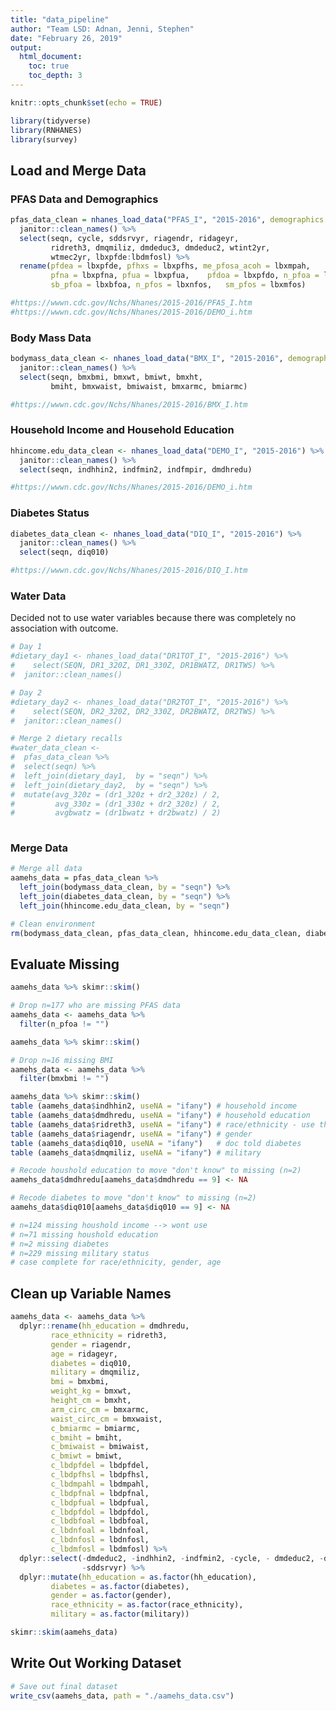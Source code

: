 ```yaml
---
title: "data_pipeline"
author: "Team LSD: Adnan, Jenni, Stephen"
date: "February 26, 2019"
output: 
  html_document:
    toc: true
    toc_depth: 3
---
```


```r

knitr::opts_chunk$set(echo = TRUE)

library(tidyverse)
library(RNHANES)
library(survey)

```


## Load and Merge Data

### PFAS Data and Demographics

```r

pfas_data_clean = nhanes_load_data("PFAS_I", "2015-2016", demographics = TRUE) %>% 
  janitor::clean_names() %>% 
  select(seqn, cycle, sddsrvyr, riagendr, ridageyr, 
         ridreth3, dmqmiliz, dmdeduc3, dmdeduc2, wtint2yr,
         wtmec2yr, lbxpfde:lbdmfosl) %>% 
  rename(pfdea = lbxpfde, pfhxs = lbxpfhs, me_pfosa_acoh = lbxmpah,	
         pfna = lbxpfna, pfua = lbxpfua,	pfdoa = lbxpfdo, n_pfoa = lbxnfoa,
         sb_pfoa = lbxbfoa, n_pfos = lbxnfos,	sm_pfos = lbxmfos)

#https://wwwn.cdc.gov/Nchs/Nhanes/2015-2016/PFAS_I.htm
#https://wwwn.cdc.gov/Nchs/Nhanes/2015-2016/DEMO_i.htm

```


### Body Mass Data

```r

bodymass_data_clean <- nhanes_load_data("BMX_I", "2015-2016", demographics = TRUE) %>% 
  janitor::clean_names() %>% 
  select(seqn, bmxbmi, bmxwt, bmiwt, bmxht,
         bmiht, bmxwaist, bmiwaist, bmxarmc, bmiarmc)

#https://wwwn.cdc.gov/Nchs/Nhanes/2015-2016/BMX_I.htm

```


### Household Income and Household Education

```r

hhincome.edu_data_clean <- nhanes_load_data("DEMO_I", "2015-2016") %>% 
  janitor::clean_names() %>% 
  select(seqn, indhhin2, indfmin2, indfmpir, dmdhredu)

#https://wwwn.cdc.gov/Nchs/Nhanes/2015-2016/DEMO_i.htm

```


### Diabetes Status

```r

diabetes_data_clean <- nhanes_load_data("DIQ_I", "2015-2016") %>% 
  janitor::clean_names() %>% 
  select(seqn, diq010)

#https://wwwn.cdc.gov/Nchs/Nhanes/2015-2016/DIQ_I.htm

```


### Water Data

Decided not to use water variables because there was completely no association with outcome. 

```r

# Day 1 
#dietary_day1 <- nhanes_load_data("DR1TOT_I", "2015-2016") %>% 
#    select(SEQN, DR1_320Z, DR1_330Z, DR1BWATZ, DR1TWS) %>% 
#  janitor::clean_names() 

# Day 2
#dietary_day2 <- nhanes_load_data("DR2TOT_I", "2015-2016") %>% 
#    select(SEQN, DR2_320Z, DR2_330Z, DR2BWATZ, DR2TWS) %>% 
#  janitor::clean_names()

# Merge 2 dietary recalls
#water_data_clean <- 
#  pfas_data_clean %>% 
#  select(seqn) %>% 
#  left_join(dietary_day1,  by = "seqn") %>% 
#  left_join(dietary_day2,  by = "seqn") %>% 
#  mutate(avg_320z = (dr1_320z + dr2_320z) / 2,
#         avg_330z = (dr1_330z + dr2_320z) / 2,
#         avgbwatz = (dr1bwatz + dr2bwatz) / 2)
         
```


### Merge Data

```r

# Merge all data
aamehs_data = pfas_data_clean %>% 
  left_join(bodymass_data_clean, by = "seqn") %>% 
  left_join(diabetes_data_clean, by = "seqn") %>% 
  left_join(hhincome.edu_data_clean, by = "seqn")

# Clean environment
rm(bodymass_data_clean, pfas_data_clean, hhincome.edu_data_clean, diabetes_data_clean)

```


## Evaluate Missing

```r

aamehs_data %>% skimr::skim()

# Drop n=177 who are missing PFAS data
aamehs_data <- aamehs_data %>% 
  filter(n_pfoa != "")

aamehs_data %>% skimr::skim()

# Drop n=16 missing BMI
aamehs_data <- aamehs_data %>% 
  filter(bmxbmi != "")

aamehs_data %>% skimr::skim()
table (aamehs_data$indhhin2, useNA = "ifany") # household income
table (aamehs_data$dmdhredu, useNA = "ifany") # household education
table (aamehs_data$ridreth3, useNA = "ifany") # race/ethnicity - use this!
table (aamehs_data$riagendr, useNA = "ifany") # gender
table (aamehs_data$diq010, useNA = "ifany")   # doc told diabetes
table (aamehs_data$dmqmiliz, useNA = "ifany") # military

# Recode houshold education to move "don't know" to missing (n=2)
aamehs_data$dmdhredu[aamehs_data$dmdhredu == 9] <- NA

# Recode diabetes to move "don't know" to missing (n=2)
aamehs_data$diq010[aamehs_data$diq010 == 9] <- NA

# n=124 missing houshold income --> wont use
# n=71 missing houshold education
# n=2 missing diabetes
# n=229 missing military status
# case complete for race/ethnicity, gender, age

```

## Clean up Variable Names

```r

aamehs_data <- aamehs_data %>% 
  dplyr::rename(hh_education = dmdhredu,
         race_ethnicity = ridreth3,
         gender = riagendr,
         age = ridageyr,
         diabetes = diq010,
         military = dmqmiliz,
         bmi = bmxbmi,
         weight_kg = bmxwt,
         height_cm = bmxht,
         arm_circ_cm = bmxarmc,
         waist_circ_cm = bmxwaist,
         c_bmiarmc = bmiarmc,
         c_bmiht = bmiht,
         c_bmiwaist = bmiwaist,
         c_bmiwt = bmiwt,
         c_lbdpfdel = lbdpfdel,
         c_lbdpfhsl = lbdpfhsl, 
         c_lbdmpahl = lbdmpahl, 
         c_lbdpfnal = lbdpfnal, 
         c_lbdpfual = lbdpfual, 
         c_lbdpfdol = lbdpfdol,
         c_lbdbfoal = lbdbfoal,
         c_lbdnfoal = lbdnfoal, 
         c_lbdnfosl = lbdnfosl, 
         c_lbdmfosl = lbdmfosl) %>% 
  dplyr::select(-dmdeduc2, -indhhin2, -indfmin2, -cycle, - dmdeduc2, -dmdeduc3, -indfmpir,
                -sddsrvyr) %>% 
  dplyr::mutate(hh_education = as.factor(hh_education),
         diabetes = as.factor(diabetes),
         gender = as.factor(gender),
         race_ethnicity = as.factor(race_ethnicity),
         military = as.factor(military))

skimr::skim(aamehs_data)

```


## Write Out Working Dataset

```r

# Save out final dataset
write_csv(aamehs_data, path = "./aamehs_data.csv")

```

